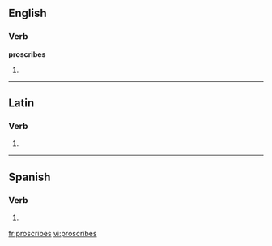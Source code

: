==English==

===Verb===
'''proscribes'''

# {{third-person singular of|[[proscribe]]}}

----

==Latin==

===Verb===
{{la-verb-form|prōscrībēs}}

# {{conjugation of|proscribo|prōscrībō|2|s|fut|act|ind|lang=la}}

----

==Spanish==

===Verb===
{{es-verb-form|proscribir}}

# {{es-verb form of|ending=ir|mood=indicative|tense=present|pers=2|formal=no|number=singular|[[proscribir]]}}

[[fr:proscribes]]
[[vi:proscribes]]